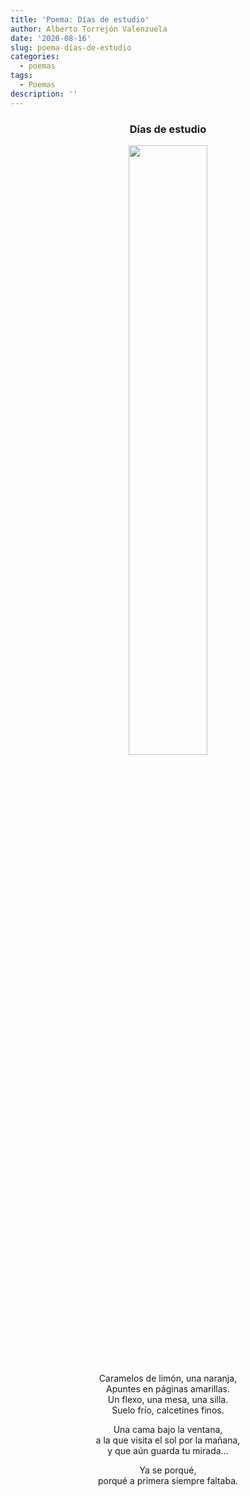 ```yaml
---
title: 'Poema: Días de estudio'
author: Alberto Torrejón Valenzuela
date: '2020-08-16'
slug: poema-días-de-estudio
categories:
  - poemas
tags:
  - Poemas
description: ''
---
```


<center>
<h3>**Días de estudio**</h3>

![](/text/2020-08-16-poema-días-de-estudio_files/bami.png){ width=50% height=50% }

Caramelos de limón, una naranja, <br>
Apuntes en páginas amarillas. <br>
Un flexo, una mesa, una silla. <br>
Suelo frío, calcetines finos. <br>

Una cama bajo la ventana, <br>
a la que visita el sol por la mañana, <br>
y que aún guarda tu mirada… <br>

Ya se porqué, <br>
porqué a primera siempre faltaba. <br>


